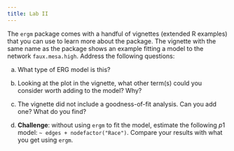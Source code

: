 ```yaml
---
title: Lab II
---
```


The `ergm` package comes with a handful of vignettes (extended R examples) that you can use to learn more about the package. The vignette with the same name as the package shows an example fitting a model to the network `faux.mesa.high`. Address the following questions:

a. What type of ERG model is this?

b. Looking at the plot in the vignette, what other term(s) could you consider worth adding to the model? Why? 

c. The vignette did not include a goodness-of-fit analysis. Can you add one? What do you find?

d. **Challenge**: without using `ergm` to fit the model, estimate the following $p1$ model: `~ edges + nodefactor("Race")`. Compare your results with what you get using `ergm`.